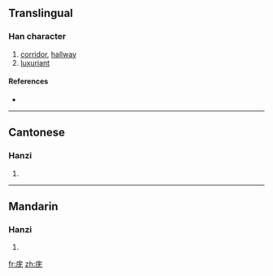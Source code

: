 {{also|廡}}
==Translingual==

===Han character===
{{Han char|rn=53|rad=广|as=04|sn=7|four=|canj=戈一大山 (IMKU)}}

# [[corridor]], [[hallway]]
# [[luxuriant]]

====References====
* {{Han ref|kx=0344.051|hdz=20873.190|uh=5E91|ud=24209}}

----

==Cantonese==

===Hanzi===
{{yue-hanzi|jyut=|y=mou4, mou5|tra=廡}}

# {{defn|Cantonese|sort=广04}}

----

==Mandarin==

===Hanzi===
{{cmn-hanzi|tra=廡|pin=[[wǔ]] ([[wu3]])|wg=wu<sup>3</sup>}}

# {{defn|Mandarin|sort=广04}}

[[fr:庑]]
[[zh:庑]]